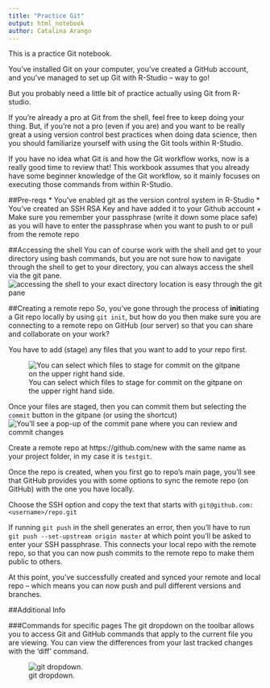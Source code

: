 ```yaml
---
title: "Practice Git"
output: html_notebook
author: Catalina Arango
---
```


This is a practice Git notebook.

You've installed Git on your computer, you've created a GitHub account, and you've managed to set up Git with R-Studio -- way to go!

But you probably need a little bit of practice actually using Git from R-studio. 

If you're already a pro at Git from the shell, feel free to keep doing your thing. But, if you're not a pro (even if you are) and you want to be really great a using version control best practices when doing data science, then you should familiarize yourself with using the Git tools within R-Studio.

If you have no idea what Git is and how the Git workflow works, now is a really good time to review that! This workbook assumes that you already have some beginner knowledge of the Git workflow, so it mainly focuses on executing those commands from within R-Studio. 

##Pre-reqs
* You've enabled git as the version control system in R-Studio
* You've created an SSH RSA Key and have added it to your Github account
  + Make sure you remember your passphrase (write it down some place safe) as you will have to enter the passphrase when you want to push to or pull from the remote repo

##Accessing the shell
You can of course work with the shell and get to your directory using bash commands, but you are not sure how to navigate through the shell to get to your directory, you can always access the shell via the git pane.
![accessing the shell to your exact directory location is easy through the git pane](shell_access.png)

##Creating a remote repo
So, you've gone through the process of **init**iating a Git repo locally by using `git init`, but how do you then make sure you are connecting to a remote repo on GitHub (our server) so that you can share and collaborate on your work?

You have to add (stage) any files that you want to add to your repo first.

![You can select which files to stage for commit on the gitpane on the upper right hand side.](staged_gitpane.png)

Once your files are staged, then you can commit them but selecting the `commit` button in the gitpane (or using the shortcut)
![You'll see a pop-up of the commit pane where you can review and commit changes](commit_pane.png)

Create a remote repo at https://github.com/new with the same name as your project folder, in my case it is `testgit`.

Once the repo is created, when you first go to repo's main page, you'll see that GitHub provides you with some options to sync the remote repo (on GitHub) with the one you have locally.

Choose the SSH option and copy the text that starts with `git@github.com:<username>/repo.git`

If running `git push` in the shell generates an error, then you'll have to run `git push --set-upstream origin master` at which point you'll be asked to enter your SSH passphrase. This connects your local repo with the remote repo, so that you can now push commits to the remote repo to make them public to others. 

At this point, you've successfully created and synced your remote and local repo -- which means you can now push and pull different versions and branches.

##Additional Info

###Commands for specific pages
The git dropdown on the toolbar allows you to access Git and GitHub commands that apply to the current file you are viewing. You can view the differences from your last tracked changes with the 'diff' command. 

![git dropdown.](git_dropdown.png)




